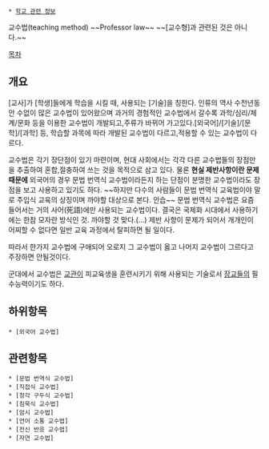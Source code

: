  * [[학교 관련 정보]]

교수법(teaching method) ~~Professor law~~
~~[교수형]과 관련된 것은 아니다.~~

[[목차]]
== 개요 ==
[교사]가 [학생]들에게 학습을 시킬 때, 사용되는 [기술]을 칭한다.
인류의 역사 수천년동안 수없이 많은 교수법이 있어왔으며 과거의 경험적인 교수법에서 갈수록 과학/심리/체계/문화 등을 이용한 교수법이 개발되고,주류가 바뀌어 가고있다.[외국어]/[기술]/[문학]/[과학] 등, 학습할 과목에 따라 개발된 교수법이 다르고,적용할 수 있는 교수법이 다르다.

교수법은 각기 장단점이 있기 마련이며, 현대 사회에서는 각각 다른 교수법들의 장점만을 추출하여 혼합,절충하여 쓰는 것을 목적으로 삼고 있다. 물론 '''현실 제반사항이란 문제 때문에''' 외국어의 경우 문법 번역식 교수법이라든지 하는 단점이 분명한 교수법이라도 장점을 보고 사용하고 있기도 하다.
~~하지만 다수의 사람들이 문법 번역식 교육법이야 말로 주입식 교육의 상징이며 까야할 대상으로 본다. 안습~~
문법 번역식 교수법은 요즘 들어서는 거의 사어(死語)에만 사용되는 교수법이다. 결국은 국제화 시대에서 사용하기에는 한참 모자란 방식인 것. 까야할 것 맞다.(...) 제반 사항이 문제가 되어서 개개인이 어찌할 수 없다면 일반 교육 과정에서 탈피하면 될 일이다.

따라서 한가지 교수법에 구애되어 오로지 그 교수법이 옳고 나머지 교수법이 그르다고 주장하면 안될것이다.

군대에서 교수법은 [[교관]]이 피교육생을 훈련시키기 위해 사용되는 기술로서 [[장교]]들의 필수능력이기도 하다. 

== 하위항목 ==
 * [외국어 교수법]

== 관련항목 ==
 * [문법 번역식 교수법]
 * [직접식 교수법]
 * [청각 구두식 교수법]
 * [침묵식 교수법]
 * [암시 교수법]
 * [언어 소통 교수법]
 * [전신 반응 교수법]
 * [자연 교수법]

